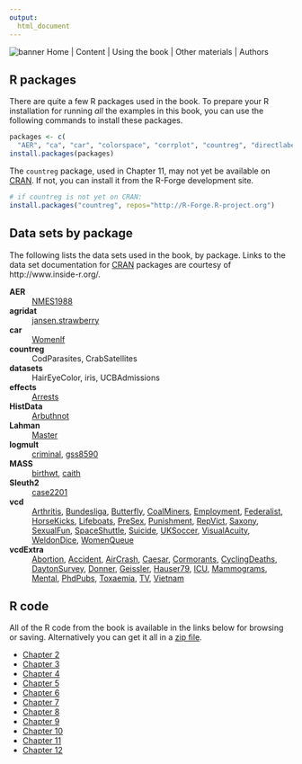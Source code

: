 ```yaml
---
output:
  html_document
---
```


![banner](images/DDAR-banner.png)
Home | Content | Using the book | Other materials | Authors

<div id=”content”>
## R packages

There are quite a few R packages used in the book.
To prepare your R installation for running *all* the examples in this book, you can use the following commands to install
these packages.

```r
packages <- c(
  "AER", "ca", "car", "colorspace", "corrplot", "countreg", "directlabels", "effects", "ggparallel", "ggplot2", "ggtern", "gmodels", "gnm", "gpairs", "heplots", "Lahman", "lattice", "lmtest", "logmult", "MASS", "mgcv", "nnet", "plyr", "pscl", "RColorBrewer", "reshape2", "rms", "rsm", "sandwich", "splines", "vcd", "vcdExtra", "VGAM", "xtable")
install.packages(packages)
```

The `countreg` package, used in Chapter 11, may not yet be available on [CRAN](http://cran.r-project.org).
If not, you can install it from the R-Forge development site.

```r
# if countreg is not yet on CRAN:
install.packages("countreg", repos="http://R-Forge.R-project.org")
```

## Data sets by package

The following lists the data sets used in the book, by package. Links to the data set documentation
for [CRAN](http://cran.r-project.org) packages are courtesy of http://www.inside-r.org/.

**AER**
:  [NMES1988](http://www.inside-r.org/packages/cran/AER/docs/NMES1988) 

**agridat**
:  [jansen.strawberry](http://www.inside-r.org/packages/cran/agridat/docs/jansen.strawberry) 

**car**
:  [Womenlf](http://www.inside-r.org/packages/cran/car/docs/Womenlf) 

**countreg**
:  CodParasites, CrabSatellites 

**datasets**
:  HairEyeColor, iris, UCBAdmissions 

**effects**
:  [Arrests](http://www.inside-r.org/packages/cran/effects/docs/Arrests) 

**HistData**
:  [Arbuthnot](http://www.inside-r.org/packages/cran/HistData/docs/Arbuthnot) 

**Lahman**
:  [Master](http://www.inside-r.org/packages/cran/Lahman/docs/Master) 

**logmult**
:  [criminal](http://www.inside-r.org/packages/cran/logmult/docs/criminal), [gss8590](http://www.inside-r.org/packages/cran/logmult/docs/gss8590) 

**MASS**
:  [birthwt](http://www.inside-r.org/packages/cran/MASS/docs/birthwt), [caith](http://www.inside-r.org/packages/cran/MASS/docs/caith) 

**Sleuth2**
:  [case2201](http://www.inside-r.org/packages/cran/Sleuth2/docs/case2201) 

**vcd**
:  [Arthritis](http://www.inside-r.org/packages/cran/vcd/docs/Arthritis), [Bundesliga](http://www.inside-r.org/packages/cran/vcd/docs/Bundesliga), [Butterfly](http://www.inside-r.org/packages/cran/vcd/docs/Butterfly), [CoalMiners](http://www.inside-r.org/packages/cran/vcd/docs/CoalMiners), [Employment](http://www.inside-r.org/packages/cran/vcd/docs/Employment), [Federalist](http://www.inside-r.org/packages/cran/vcd/docs/Federalist), [HorseKicks](http://www.inside-r.org/packages/cran/vcd/docs/HorseKicks), [Lifeboats](http://www.inside-r.org/packages/cran/vcd/docs/Lifeboats), [PreSex](http://www.inside-r.org/packages/cran/vcd/docs/PreSex), [Punishment](http://www.inside-r.org/packages/cran/vcd/docs/Punishment), [RepVict](http://www.inside-r.org/packages/cran/vcd/docs/RepVict), [Saxony](http://www.inside-r.org/packages/cran/vcd/docs/Saxony), [SexualFun](http://www.inside-r.org/packages/cran/vcd/docs/SexualFun), [SpaceShuttle](http://www.inside-r.org/packages/cran/vcd/docs/SpaceShuttle), [Suicide](http://www.inside-r.org/packages/cran/vcd/docs/Suicide), [UKSoccer](http://www.inside-r.org/packages/cran/vcd/docs/UKSoccer), [VisualAcuity](http://www.inside-r.org/packages/cran/vcd/docs/VisualAcuity), [WeldonDice](http://www.inside-r.org/packages/cran/vcd/docs/WeldonDice), [WomenQueue](http://www.inside-r.org/packages/cran/vcd/docs/WomenQueue) 

**vcdExtra**
:  [Abortion](http://www.inside-r.org/packages/cran/vcdExtra/docs/Abortion), [Accident](http://www.inside-r.org/packages/cran/vcdExtra/docs/Accident), [AirCrash](http://www.inside-r.org/packages/cran/vcdExtra/docs/AirCrash), [Caesar](http://www.inside-r.org/packages/cran/vcdExtra/docs/Caesar), [Cormorants](http://www.inside-r.org/packages/cran/vcdExtra/docs/Cormorants), [CyclingDeaths](http://www.inside-r.org/packages/cran/vcdExtra/docs/CyclingDeaths), [DaytonSurvey](http://www.inside-r.org/packages/cran/vcdExtra/docs/DaytonSurvey), [Donner](http://www.inside-r.org/packages/cran/vcdExtra/docs/Donner), [Geissler](http://www.inside-r.org/packages/cran/vcdExtra/docs/Geissler), [Hauser79](http://www.inside-r.org/packages/cran/vcdExtra/docs/Hauser79), [ICU](http://www.inside-r.org/packages/cran/vcdExtra/docs/ICU), [Mammograms](http://www.inside-r.org/packages/cran/vcdExtra/docs/Mammograms), [Mental](http://www.inside-r.org/packages/cran/vcdExtra/docs/Mental), [PhdPubs](http://www.inside-r.org/packages/cran/vcdExtra/docs/PhdPubs), [Toxaemia](http://www.inside-r.org/packages/cran/vcdExtra/docs/Toxaemia), [TV](http://www.inside-r.org/packages/cran/vcdExtra/docs/TV), [Vietnam](http://www.inside-r.org/packages/cran/vcdExtra/docs/Vietnam) 

## R code

All of the R code from the book is available in the links below for browsing or saving.  Alternatively
you can get it all in a [zip file](Rcode/DDAR-Rcode.zip).

* [Chapter 2](Rcode/ch02.R)
* [Chapter 3](Rcode/ch03.R)
* [Chapter 4](Rcode/ch04.R)
* [Chapter 5](Rcode/ch05.R)
* [Chapter 6](Rcode/ch06.R)
* [Chapter 7](Rcode/ch07.R)
* [Chapter 8](Rcode/ch08.R)
* [Chapter 9](Rcode/ch09.R)
* [Chapter 10](Rcode/ch10.R)
* [Chapter 11](Rcode/ch11.R)
* [Chapter 12](Rcode/ch12.R)

</div>


